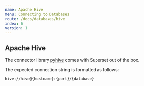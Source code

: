 ```yaml
---
name: Apache Hive
menu: Connecting to Databases
route: /docs/databases/hive
index: 6
version: 1
---
```


## Apache Hive

The connector library [pyhive](https://pypi.org/project/PyHive/) comes with Superset out of the box.

The expected connection string is formatted as follows:

```
hive://hive@{hostname}:{port}/{database}
```
